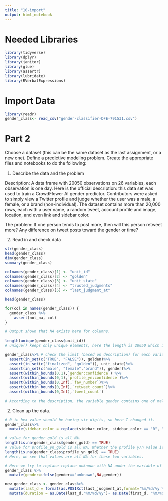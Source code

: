 ```yaml
---
title: "10-import"
output: html_notebook
---
```


# Needed Libraries

```r
library(tidyverse)
library(dplyr)
library(janitor)
library(glue)
library(assertr)
library(lubridate)
library(RVerbalExpressions)
```
# Import Data

```r
library(readr)
gender_class<- read_csv("gender-classifier-DFE-791531.csv")
```

# Part 2


Choose a dataset (this can be the same dataset as the last assignment, or a new one). Define a predictive modeling problem. Create the appropriate files and notebooks to do the following:

1. Describe the data and the problem

Description:
A data frame with 20050 observations on 26 variables, each observation is one day.
Here is the official description: this data set was used to train a CrowdFlower AI gender predictor. Contributors were asked to simply view a Twitter profile and judge whether the user was a male, a female, or a brand (non-individual). The dataset contains more than 20,000 rows, each with a user name, a random tweet, account profile and image, location, and even link and sidebar color.

The problem: 
If one person tends to post more, then will this person retweet more? Any difference on tweet posts toward the gender or time?


2. Read in and check data
```r
str(gender_class)
head(gender_class)
dim(gender_class)
summary(gender_class)
```

```r
colnames(gender_class)[1] <- "unit_id"
colnames(gender_class)[2] <- "golden"
colnames(gender_class)[3] <- "unit_state"
colnames(gender_class)[4] <- "trusted_judgments"
colnames(gender_class)[5] <- "last_judgment_at"

head(gender_class)
```

```r
for(col in names(gender_class)) {
  gender_class %>% 
    assert(not_na, col)
}

# Output shown that NA exists here for columns.
```


```r
length(unique(gender_class$unit_id)) 
# unique() keeps only unique elements, here the length is 20050 which is the same as we know from the data's description. Therefore, there is no duplicate in ID.
```

```r
gender_class%>% # check the limit (based on description) for each variable 
  assert(in_set(c("TRUE", "FALSE")), golden)%>% 
  assert(in_set(c("finalized", "golden")), unit_state)%>%
  assert(in_set(c("male", "female","brand")), gender)%>%
  assert(within_bounds(0,1),`gender:confidence`) %>%
  assert(within_bounds(0,1),`profile_yn:confidence`)%>%
  assert(within_bounds(0,Inf),`fav_number`)%>%
  assert(within_bounds(0,Inf),`retweet_count`)%>%
  assert(within_bounds(0,Inf),`tweet_count`)
  
# According to the description, the variable gender contains one of male, female, or brand (for non-human profiles). However, here it has another type of records as "unknown".
```



2. Clean up the data. 

```r
# 0 in hex value should be having six digits, so here I changed it.
gender_class%>%
  mutate(sidebar_color = replace(sidebar_color, sidebar_color == "0", "000000"))
```

```r
# value for gender_gold is all NA.
length(is.na(gender_class$gender_gold) == TRUE)
# value for profile_yn_gold is all NA. Whether the profile y/n value is golden.
length(is.na(gender_class$profile_yn_gold) == TRUE)
# Here, we see that values are all NA for these two variables.
```

```r
# Here we try to replace replace unknown with NA under the variable of gender, since there is no label called "unknown" based on the description.
gender_class %>% 
  mutate(gender=ifelse(gender=="unknown",NA,gender))
```

```r
new_gender_class <- gender_class%>%
  mutate(last_d = format(as.POSIXct(last_judgment_at,format='%m/%d/%y %H:%M'),format='%m/%d/%y'), first_d = format(as.POSIXct(created,format='%m/%d/%y %H:%M'),format='%m/%d/%y'))%>%
  mutate(duration = as.Date(last_d,"%m/%d/%y")- as.Date(first_d, "%m/%d/%y"))
```

